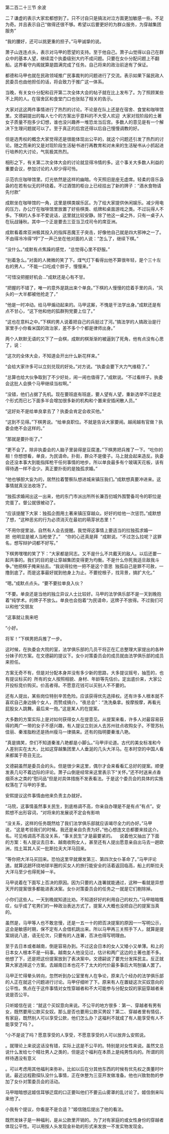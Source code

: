 

第二百二十三节 余波

二７谦虚的表示大家宏都想到了。只不讨自只是搞法对泣方面更加敏感一些。不足为奇。并且表示自己“做得还很不够。希望以后要更好的为群众服务，为穿越集团服务”

“我的腰好，还可以挑更重的担子。”马甲诚挚的说。

萧子山连连点头，表示对马甲的愿望的支持。至于他自己。萧子山觉得以自己在群众中的基本人望，继续混个执委级别大约不成问题。只要在女仆分配问题上不翻船。这界看守内阁就算是圆满完成了任务。自己将来的政治前途有了保证。

都德和马甲也就在民政领域推广民事裁判的问题进行了交流。表示如果下届民政人民委员也由他担任的话，将会致力于推广这一体系。

当晚，有关女仆分配和召开第二次全体大会的帖子就在比上发布了。为了照顾某些不上网的人。在宿舍区和食堂门口也张贴了相关的告示。

大家对这这两件事情进行了热烈的讨论。不论是在队上还是在宿舍、食堂和咖啡馆里。文德嗣提出的每人七个的方案出乎意料的不大受人欢迎  大家对现阶段的土著女子质量不抱多少幻想，谁也没兴趣养一堆恐龙当后宫。多数人的意见是有一个解决下生理问题就可以了。至于真正的后宫还得以后自己慢慢调教的好。

但是选秀权的概念大家觉得还是很能体现出公平的，就这个问题还引发了热烈的讨论。随之而来的又是对现阶段生活秘书进行再教育和对未来的生活秘书从小抓起进行培养的大讨论，气氛极其热烈。

相形之下，有关第二次全体大会的讨论就显得冷情的多。这个事关大多数人利益的重要会议，参加讨论的人却少得可怜。

示范农庄咖啡馆里。灯光依然是这样的幽暗。今天照旧是座无虚席。轻柔的音乐袅袅的在若有似无的环绕着。不过酒馆的柜台上已经挂出了新的牌子：“酒水食物请先付款”

成默坐在咖啡馆的一角，这里是棋类娱乐区。为了给大家提供休闲娱乐。减少用电的压力，办公厅在咖啡馆里放置了好些棋类、纸牌和桌面游戏之类。不过玩得人不多。下棋的人多半不爱说话，这里就比较安静。除了他这一桌之外，只有一桌子人在玩战锤秋。其中一个正是要去三亚当卫戍司令的席亚洲。

成默看着席亚洲极其投入的指挥恶魔王子突击，好像他自己就是四大邪神之一了。不由得冷冷得“哼”了一声己坐在他对面的人说：“怎么了，继续下棋。”

“没什么。”成默有点焦躁的感觉，“总觉得心里不舒服。”

“别着急么。”对面的人微微的笑了下。煤气灯下看得出他不算很年轻，是个三十左右的男人，“不能一口吃成个胖子，慢慢来。”

”可惜没把握好机会…”成默还是心有不甘。

“把握的不错了，唯一的意外是跳出来个单良。”下棋的人慢慢的捻着手里的兵，“风头的一大半都被他抢走了，”

“他是一时冲动。给马甲煽动起来的。马甲这厮，不愧是干法学出身。”成默还是有点不甘心，“这下他和他的狐群狗党要上位了。”

“这也在意料之中。”下棋的男人说着把自己的兵挺过了河。”搞法学的人搞政治是行家里手小你看米国的政治家，差不多个个都是律师出身。”

两个人默默无语的又下了一会棋，成默的棋渐渐的被逼到了死角，他有点没有心思了，说：

“这次的全体大会，不知道会开出什么新花样来。”

“会给大家许多可以立刻兑现的好处。”对方说。“执委会要下大力气维稳了。”

“总算也给大伙争取到了不少好处，闹一闹也值得了。”成默说。“不过看样子。执委会这批人会换个马甲继续当权啊。”

“没错，他们占据了先机。现在要班底有班底，要人望有人望，重新选举不过是走个形式而已匕下面多半会增加很多新的机构和个置来安插闲散人员。”

“这好处不是给单良拿去了？执委会肯定会收买他。”

“这到不见得。”下棋男说。“给单良职位。不就是告诉大家要闹。越闹越有官做？执委会绝不会这样的。”

“那就是要扑街了。”

“更不会了。除非执委会的人脑子里装得是豆腐渣。”下棋男把兵推了一下。“吃你的相！你想想看，单良，为民请命。扑街，群众不是傻子。马上就会起来造反。执委会还没本事大到能指挥枪干任何事情的地步。所以单良最多有个玻璃天花板，该有得待遇一样不会少。真正要扑街的是独孤求婚。”

“他也够胆大妄为的，居然拉着警察队想进城来镇压我们。”成默想真要冲进来。这事情就真没法收场了。

”独孤求婚闹出这一出来，他的东门市派出所所长兼百仞城外围警备司令的职位是完蛋了。督公就很被动了。

“应该提醒下大家：独孤企图用土著来镇压穿越众。好好的给他一次惩罚。”成默想了想，“这种恶劣的行为必须消灭在最初的萌芽状态里！”

“不用你提里汹，自然有人会去提醒。我觉得这事情上要适当的拉独孤求婚一把  他明显是被人当枪使了。”    “你的心还真是拜  ”成默说。“不过怎么拉呢？这罪名，想写辩护词都不好写。”

下棋男嘿嘿的笑了下：”大家都是同志。又不是什么不共戴天的敌人。以后还要一起共事的。我们的目的是让穿越集团变得更为均衡。不是什么你死我适旦敌我斗争。”他把棋子掩来拈去。“我说得拉他一把不是这个意思  独孤自己是罪不可赦，一撸到底了。而是这事最好就到他身上为止。不要挖根子，找背景，搞扩大化。”

“嗯。”成默点点头。“要不要拉单良入伙？

“不要。单良还是当他的独立异议人士比较好。马甲的法学俱乐部不是一天到晚抱着“纯学术。的牌子不放么。单良也会抱着“为民请命，这牌子不放得。不过我们可以和他“交朋友

“这事就让我来吧

“小好。

将军！”下棋男把兵推了一步。

这时候，在执委会大院的室，法学俱乐部的几员干将正在汇总整理大家提出的各种分妹子的方案。在文德嗣的提议下。女仆对策委员会的成员就由法学俱乐部的成员来担任。

方案无奇不有，但是对分配本身并没有多少新的思路，大多提议摇号，抽签的，也有提议标买的  所有的女人按照相貌、身材、年龄等先估价。定出底价来，大家公开投标竞价购买。价高者得。不愿意花钱可以买别人不不要的。

还有人提出，某些岗位特别辛苦危险。应该获得优先选择权。还有许多人根本就不喜欢自己身边搞个女人，而赞成搞介。“夜总会”：“洗洗桑拿。按摩按摩，再看光屁股女人跳舞。最后来一炮。”这是某人的在提案。

大多数的方案实际上是对如何获得女人在提意见。从提案来看，许多人对最容易获得的两广一带的女子不感兴趣，有人提议立刻派人去苏州驻点收购女子。不管苏杭佳丽、秦淮脂粉还是扬州瘦马一律搞来。还有的指明要秦淮八艳。

”真是搞笑，奈们不知道秦淮八艳都是小脚么。”马甲评论道。古代的美女标准和今人差别实在太大，比如这穿越集团里人人垂涎的几头大洋马。在本时空的中国人看来都属于奇丑无比。

文德嗣虽然是委员会的头。但是很少来这里，偶尔才会来看看汇总好的提案。顺便发表几句不着边际的评论。萧子山倒是经常来这里表示下“关怀。”还不时送来点香烟茶水之类的“慰问品”但是对具体措施不发表看法。于是这个委员会的具体的实施权落在了马甲的手里。

安熙提议这件事情由他来负责主办就好。

“马院，这事情虽然事关民生，到底格调不高，你亲自办理是不是有点”有点”。安熙想不出形容词，“对将来的发展说不定会有影响

“没关系，这样的任务既然给了我们法学俱乐部就应该竭尽全力的办好。”马甲说，“这是考验我们的时候。我还是亲自负责为好。”他心想连文总都要来挂这介。名。可见格调高不高没关系，“事关民生”才是最要紧的。    说着他又抽出了下面的方案：有人提议去日本、越南收购女人，甚至还有人提出愿意亲自出马去一趟欧洲，找土耳其人买一批斯拉夫大洋马回来。

”等你把大洋马买回来。恐怕这里早就爆发第三、第四次女仆革命了。”马甲评论道。就算这趟环绕地球半圈的买女人的旅行能安全的活着返回临高，船上的斯拉夫大洋马至少也得死掉一半。

马甲说着在下面写上否决的原因。因为只要的人连署就能通过，这种一看就是异想天开的提案很多都能进表决案。女仆对策委员会的任务之一就是它们剔除掉。

小你们这些人。一天到晚就知道比劝。不知道好好的利用自己的权力。”马甲暗暗慨叹，似乎成了宅男们的一种政治表达方式了。提案人大概也没把自己的提案当真的。

虽然是，马甲等人也不敢怠慢，还是一五一十的把否决提案的原因一一写明公示，这会是敏感时期，保不定有人会借机跳出来。所以马甲再三关照手下人，就算是提案胡说八道，语无伦次，只要有的人连署，否决也得写明理由。

至于去日本或者越南，倒是容易办到。不过这会日本的女人又矮小又单薄。和上的日本女人根本不是一码事。越南女人他没见过，估计和两广这边的土著也差不多。他想了下，还是把这份提案放到了表决案中。文德嗣说了要充分发挥民主。反正就算大家选择这个方案。去越南日本也花不了太大的代价最多事后大骂刨骗人罢了。

马甲正忙得晕头转向，忽然听到办公室里有人在争论，原来几个经办的法学俱乐部的人正在就这个问题进行讨论。马甲仔细听了下。原来有人在置疑这次买奴意向的公平性。焦点在于这件事情对女性穿越者和不大可能参与分配女奴的家庭穿越者来说是否公平。

只听姬信在说：“就这个买奴意向来说。不公平的地方很多：第一、穿越者有男有女，既然要用公款买女奴。那么是否也要用公款买男奴？第二、穿越者里有情侣，有家庭，既然别人可以享受公款，他们怎么办？这福利不就成了有人能享受有人不能享受了吗？。

“小不是说了吗？愿意享受的人享受，不愿意享受的人可以放弃么安熙说。

。就理论上来说这话没有错，实际上这是不公平的。特别是对女性来说。虽然文总说什么发给七个精壮男人之类的，但是这个福利在本质上是纯男性向的。所谓的同样待遇没有意义

。可以考虑用其他福利来弥补。比如以后在分其他东西的时候有优先权之类董时叶说。最近远程勘探队没什么事情，正在休整为三亚开发做准备。他也兴致勃勃的参加了女仆对策委员会的活动。

马甲暗暗想这姬信耳够迂腐的口正要叫他们不要云山雾罩的乱讨论了。姬信倒来叫来他了。

小我有个提议，你看是不是合适？”姬信随后提出了他的看法。

既然发妹子是一种福利，是从公款里开销的。为了对有家庭的或女性身份的穿越者体现公平性。可以用按人头发现金补助的形式来发放一不发实物发现金。

